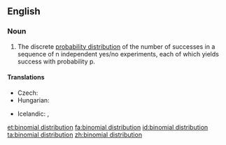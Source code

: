 ==English==
{{wikipedia}}

===Noun===
{{en-noun|sg=[[binomial]] [[distribution]]}}

# {{statistics}} The discrete [[probability distribution]] of the number of successes in a sequence of n independent yes/no experiments, each of which yields success with probability p.

====Translations====
{{trans-top|probability distribution}}
* Czech: {{t-|cs|binomické rozdělení|n}}
* Hungarian: {{t|hu|binomiális eloszlás}}
{{trans-mid}}
* Icelandic: {{t|is|tvíliðudreifing|f}},  {{t|is|tvíkostadreifing|f}}
{{trans-bottom}}

[[et:binomial distribution]]
[[fa:binomial distribution]]
[[id:binomial distribution]]
[[ta:binomial distribution]]
[[zh:binomial distribution]]